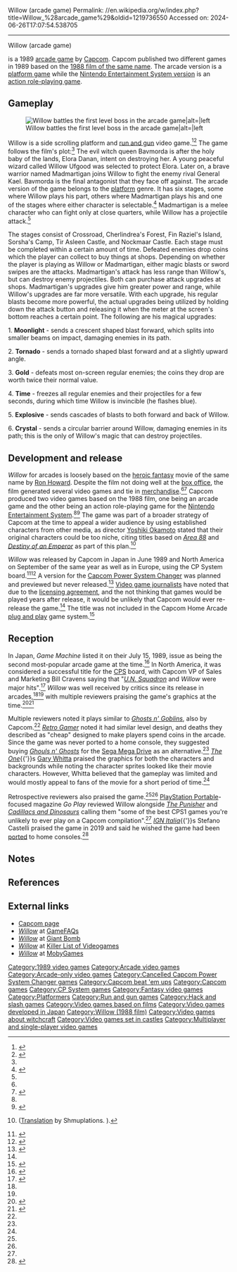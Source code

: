 Willow (arcade game)
Permalink: //en.wikipedia.org/w/index.php?title=Willow_%28arcade_game%29&oldid=1219736550
Accessed on: 2024-06-26T17:07:54.538705



------
Willow (arcade game)
{{Distinguish|Willow (NES video game)}}
{{Use mdy dates|date=September 2022}}

{{Infobox video game
| title = Willow
| image = Willow arcade flyer.jpg
| developer = [[Capcom]]
| publisher = Capcom
| director = [[Yoshiki Okamoto]]
| designer = Hiroyuki Kawano<br>Seigo Ito
| programmer = Yukio Arai<br>Kyoko Tomita<br>Yokoyan<br>Ueyan
| artist = Franky Sezabon<br>Yokota Yokozo<br>Terukun<br>Hiramacho
| composer = Takashi Tateishi
| series = ''[[Willow (1988 film)|Willow]]''
| platforms = [[Arcade game|Arcade]]
| released = {{vgrelease|JP|June [[1989 in video gaming|1989]]|NA|September 1989|EU|1989}}
| genre = [[Action game|Action]], [[Platform game|platform]], [[run and gun video game|run and gun]], [[hack and slash]]
| modes = [[Single-player video game|Single-player]], [[Multiplayer video game|multiplayer]]
| arcade system = [[CP System]]
}}

{{nihongo foot|'''''Willow'''''|ウィロー|''Uirō''||lead=yes|group=lower-alpha}} is a 1989 [[arcade game]] by [[Capcom]]. Capcom published two different games in 1989 based on the [[Willow (1988 film)|1988 film of the same name]]. The arcade version is a [[platform game]] while the [[Willow (NES video game)|Nintendo Entertainment System version]] is an [[action role-playing game]].

==Gameplay==
[[File:Willow (arcade game).png|thumb|Willow battles the first level boss in the arcade game|alt=|left]]

Willow is a side scrolling platform and [[Run and gun (video game)|run and gun]] video game.<ref name="G33">{{cite magazine|last=Yamakawa|first=Yuri|url=https://archive.org/stream/gamest0033#page/n110/mode/2up|title=紹介 - ウィロー|magazine=[[Gamest]]|issue=33|publisher=[[Shinseisha]]|date=June 1989|pages=105–107|lang=ja}}</ref><ref name=":0">{{cite magazine|title=Retro Reviews - Classic Capcom Arcade Games|magazine=Go Play|issue=10|publisher=[[Imagine Publishing]]|date=2006|page=102}}</ref> The game follows the film's plot:<ref name="RG123" /> The evil witch queen Bavmorda is after the holy baby of the lands, Elora Danan, intent on destroying her. A young peaceful wizard called Willow Ufgood was selected to protect Elora. Later on, a brave warrior named Madmartigan joins Willow to fight the enemy rival General Kael. Bavmorda is the final antagonist that they face off against. The arcade version of the game belongs to the [[Platform game|platform]] genre. It has six stages, some where Willow plays his part, others where Madmartigan plays his and one of the stages where either character is selectable.<ref name="MMv2i19">{{cite magazine|author=J.E.B.|url=https://archive.org/stream/micromania-segunda-epocha-19#page/n99/mode/2up|title=Arcade Machine - Últimas Novedades: Willow|magazine=[[Micromanía]]|volume=2|issue=19|publisher=Hobby Press|date=December 1989|pages=100–101|lang=es}}</ref> Madmartigan is a melee character who can fight only at close quarters, while Willow has a projectile attack.<ref name="RG123" />

The stages consist of Crossroad, Cherlindrea's Forest, Fin Raziel's Island, Sorsha's Camp, Tir Asleen Castle, and Nockmaar Castle. Each stage must be completed within a certain amount of time. Defeated enemies drop coins which the player can collect to buy things at shops. Depending on whether the player is playing as Willow or Madmartigan, either magic blasts or sword swipes are the attacks. Madmartigan's attack has less range than Willow's, but can destroy enemy projectiles. Both can purchase attack upgrades at shops. Madmartigan's upgrades give him greater power and range, while Willow's upgrades are far more versatile. With each upgrade, his regular blasts become more powerful, the actual upgrades being utilized by holding down the attack button and releasing it when the meter at the screen's bottom reaches a certain point. The following are his magical upgrades:

1. '''Moonlight''' - sends a crescent shaped blast forward, which splits into smaller beams on impact, damaging enemies in its path.

2. '''Tornado''' - sends a tornado shaped blast forward and at a slightly upward angle.

3. '''Gold''' - defeats most on-screen regular enemies; the coins they drop are worth twice their normal value.

4. '''Time''' - freezes all regular enemies and their projectiles for a few seconds, during which time Willow is invincible (he flashes blue).

5. '''Explosive''' - sends cascades of blasts to both forward and back of Willow.

6. '''Crystal''' - sends a circular barrier around Willow, damaging enemies in its path; this is the only of Willow's magic that can destroy projectiles.

== Development and release ==
''Willow'' for arcades is loosely based on the [[heroic fantasy]] movie of the same name by [[Ron Howard]]. Despite the film not doing well at the [[box office]], the film generated several video games and tie in [[Merchandising|merchandise]].<ref name=":0" /><ref>{{cite magazine|url=https://archive.org/stream/Superjuegos_Xtreme_185#page/n101/mode/2up|title=La Máquina De Tiempo: Arcade - Willow|magazine=[[:es:Superjuegos#Cuarta etapa: 2006-2009|Superjuegos Xtreme]]|issue=185|publisher=[[:es:Grupo Zeta|Grupo Zeta]]|date=April 2008|pages=102–103|lang=es}}</ref> Capcom produced two video games based on the 1988 film, one being an arcade game and the other being an action role-playing game for the [[Nintendo Entertainment System]].<ref name="SJARCw" /><ref name="RG123">{{cite magazine|title=The Unconverted: Capcom Special - Willow|magazine=[[Retro Gamer]]|issue=123|publisher=[[Imagine Publishing]]|date=December 2013|page=82}}</ref> The game was part of a broader strategy of Capcom at the time to appeal a wider audience by using established characters from other media, as director [[Yoshiki Okamoto]] stated that their original characters could be too niche, citing titles based on [[U.N. Squadron|''Area 88'']] and ''[[Destiny of an Emperor]]'' as part of this plan.<ref name="G38">{{cite magazine|last1=Ishii|first1=Zenji|last2=Suzuki|first2=GOD|date=November 1989|title=カプコン開発者インタビュー|url=https://archive.org/stream/gamest0038/page/n12/mode/2up|magazine=[[Gamest]]|publisher=[[Shinseisha]]|issue=38|pages=10–12|lang=ja}} ([http://shmuplations.com/cps1/ Translation] by Shmuplations. {{Webarchive|url=https://web.archive.org/web/20170531193652/http://shmuplations.com/cps1/|date=May 31, 2017}}).</ref>

''Willow'' was released by Capcom in Japan in June 1989 and North America on September of the same year as well as in Europe, using the CP System board.<ref name="MBASICM82">{{cite magazine|url=https://archive.org/stream/micomBASIC_1989-04#page/n231/mode/1up|title=Super Soft Corner: ビデオゲーム新作インフォメーション - ウィロー|magazine=[[:ja:マイコンBASICマガジン|Micom BASIC Magazine]]|issue=82|publisher=[[:ja:電波新聞社|The Dempa Shimbunsha Corporation]]|date=July 1989|page=268|lang=ja}}</ref><ref name="ATVGL:JaO1971-2005">{{cite book|last=Akagi|first=Masumi|url=https://archive.org/stream/ArcadeGameList1971-2005#page/n24/mode/1up|title=カプコン Capcom; Capcom USA (Capcom Coin-Op); W|work=アーケードTVゲームリスト 国内•海外編 (1971-2005)|edition=1st|publisher=[[:ja:アミューズメント通信社|Amusement News Agency]]|date=October 13, 2006|pages=23, 112, 171|isbn=978-4990251215|language=ja}}</ref> A version for the [[Capcom Power System Changer]] was planned and previewed but never released.<ref>{{cite magazine|url=https://archive.org/stream/club-capcom-spring-1994_202202#page/n89/mode/2up|title=カプコン アーケードオリジナルボード CPSシリーズ+CPSチェンジャー 限定販売決定!!|magazine=Club Capcom|volume=2|publisher=[[Capcom]]|date=Spring 1994|pages=90–91|lang=ja}}</ref> [[Video game journalism|Video game journalists]] have noted that due to the [[licensing agreement]], and the not thinking that games would be played years after release, it would be unlikely that Capcom would ever re-release the game.<ref name=":0" /> The title was not included in the Capcom Home Arcade [[plug and play]] game system.<ref>{{Cite news|last=Woger|first=Martin|url=https://www.eurogamer.de/articles/2019-11-08-capcom-home-arcade-test-das-ist-schon-der-real-deal|title=Capcom Home Arcade: Test - Das ist schon der "Real Deal"|work=[[Eurogamer]]|publisher=[[Gamer Network]]|date=November 8, 2019|access-date=February 28, 2021|lang=de|archive-date=February 28, 2021|archive-url=https://web.archive.org/web/20210228063006/https://www.eurogamer.de/articles/2019-11-08-capcom-home-arcade-test-das-ist-schon-der-real-deal|url-status=live}}</ref>

== Reception ==
{{Video game reviews
| ACE = {{Rating|3|5}}<ref name="ACEARCw">{{cite magazine|url=https://archive.org/stream/ace-magazine-24/ACE_Issue_24_1989_Sep#page/n22/mode/1up|title=Arcade Ace - Willow (Capcom)|magazine=[[ACE (magazine)|ACE]]|issue=24|publisher=[[EMAP]]|date=September 1989|page=23}}</ref>
|Allgame = {{Rating|2.5|5}}<ref name="AGARCw">{{cite web|last=Baize|first=Anthony|url=http://www.allgame.com/game.php?id=11549&tab=review|title=Willow (Arcade) - Review|work=[[AllGame]]|publisher=[[All Media Network]]|date=1998|access-date=June 22, 2020|archive-url=https://web.archive.org/web/20141116063045/http://www.allgame.com/game.php?id=11549&tab=review|archive-date=November 16, 2014|url-status=live}}</ref>
| CVG = 85%<ref name="CVGARCw">{{cite magazine|url=https://archive.org/stream/cvg-magazine-093b/CVG_093b_Aug_1989#page/n85/mode/2up|title=Arcade Action - Willow|magazine=[[Computer and Video Games]]|issue=93|publisher=[[EMAP]]|date=August 1989|pages=86–87}}</ref>
| Gen4 = 9/10<ref name="G4ARCw">{{cite magazine|url=https://archive.org/stream/generation4-magazine-015#page/n28/mode/1up|title=Sous Les Arcades: Willow (Capcom)|magazine=Génération 4|issue=15|publisher=Computec Media France|date=October 1989|pages=56–57|lang=fr|access-date=June 22, 2020|archive-date=June 24, 2020|archive-url=https://web.archive.org/web/20200624225806/http://download.abandonware.org/magazines/Generation%204/generation4_numero015/gen4%20n%C2%B015%20-%20octobre%201989%20-%20page056%20et%20page057.jpg|url-status=live}}</ref>
| MS = 8.0/10<ref name="MSARCw">{{cite web|last=Pernías|first=Alejandra|url=https://as.com/meristation/2018/09/17/analisis/1537178918_303268.html|title=Willow, análisis retro|work=MeriStation|publisher=[[PRISA]]|date=September 23, 2018|access-date=September 16, 2020|language=es|archive-url=https://web.archive.org/web/20181103015653/https://as.com/meristation/2018/09/17/analisis/1537178918_303268.html|archive-date=November 3, 2018|url-status=live}}</ref>
| SUser = 8/10<ref name="SUARCw">{{cite magazine|url=https://archive.org/stream/sinclair-user-magazine-090/SinclairUser_090_Sep_1989#page/n73/mode/1up|title=Coin Ops - Willow (Capcom)|magazine=[[Sinclair User]]|issue=90|publisher=[[EMAP]]|date=September 1989|page=74}}</ref>
| YSinclair = 78/100<ref name="YSARCw">{{cite magazine|last=Bielby|first=Matt|author-link=Matt Bielby|url=https://archive.org/stream/your-sinclair-45/YourSinclair_45_Sep_1989#page/n68/mode/1up|title=Slots Of Fun: Dune's Corky Coin-Op - Willow|magazine=[[Your Sinclair]]|issue=45|publisher=[[Dennis Publishing]]|date=September 1989|page=70}}</ref>
| Zero = {{Rating|3|5}}<ref name="ZARCw">{{cite magazine|last=Bielby|first=Matt|author-link=Matt Bielby|url=https://archive.org/stream/zero-magazine-01/Zero_01_Nov_1989#page/n86/mode/1up|title=Dosh Eaters: Willow (Cap Com/30p a go)|magazine=[[Zero (video game magazine)|Zero]]|issue=1|publisher=[[Dennis Publishing]]|date=November 1989|page=87}}</ref>
| rev1 = ''[[Commodore User]]''
| rev1Score = 88%<ref name="CUserARCw">{{cite magazine|url=https://archive.org/stream/commodore-user-magazine-71/Commodore_User_Issue_71_1989_Aug#page/n83/mode/2up|title=Arcades: Capcom - Willow|magazine=[[Commodore User]]|issue=71|publisher=[[EMAP]]|date=August 1989|pages=84–85}}</ref>
}}

In Japan, ''Game Machine'' listed it on their July 15, 1989, issue as being the second most-popular arcade game at the time.<ref>{{cite magazine|title=Game Machine's Best Hit Games 25 - テーブル型TVゲーム機 (Table Videos)|magazine=[[:ja:ゲームマシン|Game Machine]]|issue=360|publisher=[[:ja:アミューズメント通信社|Amusement Press, Inc.]]|date=July 15, 1989|page=33|lang=ja}}</ref> In North America, it was considered a successful title for the [[CPS (arcade hardware)|CPS]] board, with Capcom VP of Sales and Marketing Bill Cravens saying that "''[[U.N. Squadron]]'' and ''Willow'' were major hits".<ref>{{cite magazine|date=April 1990|title=Cover Story: "This Is the Good Time" - Capcom's CPS system brings success to the firm... and offers direction for a troubled video market|magazine=RePlay|publisher=RePlay Publishing, Inc.|volume=14|issue=7|pages=183–185|url=https://archive.org/details/re-play-volume-14-issue-no.-7-april-1990-600dpi/RePlay%20-%20Volume%2014%2C%20Issue%20No.%207%20-%20April%201990/page/183}}</ref> ''Willow'' was well received by critics since its release in arcades,<ref name="AGARCw"/><ref name="G4ARCw"/> with multiple reviewers praising the game's graphics at the time.<ref name="SJARCw">{{cite magazine|last=Sanz|first=Juan Carlos|url=https://archive.org/stream/Superjuegos_082_faltan_2_hojas_0finales#page/n117/mode/2up|title=Sala de máquinas - Willow|magazine=[[:es:Superjuegos|Superjuegos]]|issue=82|publisher=[[:es:Grupo Zeta|Grupo Zeta]]|date=February 1999|pages=118–121|lang=es}}</ref><ref name=":1">{{cite magazine|last=Whitta|first=Gary|author-link=Gary Whitta|date=August 1989|title=Arcades: Willow|url=https://archive.org/stream/theone-magazine-11#page/n89/mode/1up|magazine=[[The One (magazine)|The One]]|publisher=[[EMAP]]|issue=11|page=90}}</ref>

Multiple reviewers noted it plays similar to ''[[Ghosts 'n Goblins (video game)|Ghosts n' Goblins]]'', also by Capcom.<ref name=":1" /> ''[[Retro Gamer]]'' noted it had similar level design, and deaths they described as "cheap" designed to make players spend coins in the arcade. Since the game was never ported to a home console, they suggested buying ''[[Ghouls 'n Ghosts|Ghouls n' Ghosts]]'' for the [[Sega Genesis|Sega Mega Drive]] as an alternative.<ref name="RG123" /> ''[[The One (magazine)|The One]]''{{'}}s [[Gary Whitta]] praised the graphics for both the characters and backgrounds while noting the character sprites looked like their movie characters. However, Whitta believed that the gameplay was limited and would mostly appeal to fans of the movie for a short period of time.<ref name=":1" />

Retrospective reviewers also praised the game.<ref name="RG123" /><ref name="SJARCw" /> [[PlayStation Portable]]-focused magazine ''Go Play'' reviewed Willow alongside ''[[The Punisher (1993 video game)|The Punisher]]'' and ''[[Cadillacs and Dinosaurs (video game)|Cadillacs and Dinosaurs]]'' calling them "some of the best CPS1 games you're unlikely to ever play on a Capcom compilation".<ref name=":0" /> ''[[IGN Italia]]''{{'}}s Stefano Castelli praised the game in 2019 and said he wished the game had been [[Porting|ported]] to home consoles.<ref>{{cite web|last=Castelli|first=Stefano|url=https://it.ign.com/ign-retro/152811/opinion/ign-retro-willow|title=IGN Retro: Willow - Direttamente dal cinema un sorprendente tie-in firmato Capcom|work=[[IGN Italia]]|publisher=Vusumo|date=March 30, 2019|access-date=December 12, 2020|lang=it|archive-date=March 31, 2019|archive-url=https://web.archive.org/web/20190331132522/https://it.ign.com/ign-retro/152811/opinion/ign-retro-willow|url-status=live}}</ref>

== Notes ==
{{notelist}}

== References ==
{{reflist|30em}}

==External links==
*[https://web.archive.org/web/20010421035045/http://www.capcom.co.jp/gallery/arcade/1989/willow.html Capcom page]
*[http://gamefaqs.gamespot.com/arcade/583866-willow ''Willow''] at [[GameFAQs]]
*[http://www.giantbomb.com/willow/3030-25904/ ''Willow''] at [[Giant Bomb]]
*[http://www.arcade-museum.com/game_detail.php?game_id=10437 ''Willow''] at [[Killer List of Videogames]]
*[http://www.mobygames.com/game/arcade/willow_ ''Willow''] at [[MobyGames]]

{{Willow}}
{{Portal bar|1980s|Japan|Video games}}

{{DEFAULTSORT:Willow (arcade game)}}
[[Category:1989 video games]]
[[Category:Arcade video games]]
[[Category:Arcade-only video games]]
[[Category:Cancelled Capcom Power System Changer games]]
[[Category:Capcom beat 'em ups]]
[[Category:Capcom games]]
[[Category:CP System games]]
[[Category:Fantasy video games]]
[[Category:Platformers]]
[[Category:Run and gun games]]
[[Category:Hack and slash games]]
[[Category:Video games based on films]]
[[Category:Video games developed in Japan]]
[[Category:Willow (1988 film)]]
[[Category:Video games about witchcraft]]
[[Category:Video games set in castles]]
[[Category:Multiplayer and single-player video games]]